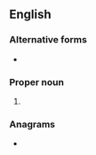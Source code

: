 ==English==

===Alternative forms===
* {{l|en|Eph.}}

===Proper noun===
{{en-proper noun}}

# {{abbreviation of|Ephesians|lang=en}}

===Anagrams===
* {{anagrams|en|a=eehps|HEPES|heeps|sheep}}